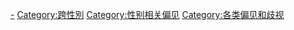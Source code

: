 {{Catmore|跨性別恐懼症}}
{{Commons cat|Transphobia|同性戀恐懼症}}

[[Category:反LGBT情绪|-]]
[[Category:跨性別|Category:跨性別]]
[[Category:性别相关偏见|Category:性别相关偏见]]
[[Category:各类偏见和歧视|Category:各类偏见和歧视]]